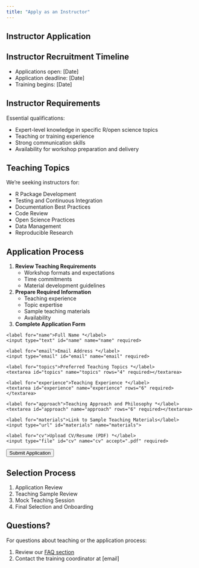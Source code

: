 ```yaml
---
title: "Apply as an Instructor"
---
```


## Instructor Application

::: {.callout-important}
## Instructor Recruitment Timeline
- Applications open: [Date]
- Application deadline: [Date]
- Training begins: [Date]
:::

## Instructor Requirements

Essential qualifications:

- Expert-level knowledge in specific R/open science topics
- Teaching or training experience
- Strong communication skills
- Availability for workshop preparation and delivery

## Teaching Topics

We're seeking instructors for:

- R Package Development
- Testing and Continuous Integration
- Documentation Best Practices
- Code Review
- Open Science Practices
- Data Management
- Reproducible Research

## Application Process

1. **Review Teaching Requirements**
   - Workshop formats and expectations
   - Time commitments
   - Material development guidelines

2. **Prepare Required Information**
   - Teaching experience
   - Topic expertise
   - Sample teaching materials
   - Availability

3. **Complete Application Form**

::: {.application-form}
<form action="https://formspree.io/f/your-form-id" method="POST">
  <div class="form-group">
    <label for="name">Full Name *</label>
    <input type="text" id="name" name="name" required>
  </div>

  <div class="form-group">
    <label for="email">Email Address *</label>
    <input type="email" id="email" name="email" required>
  </div>

  <div class="form-group">
    <label for="topics">Preferred Teaching Topics *</label>
    <textarea id="topics" name="topics" rows="4" required></textarea>
  </div>

  <div class="form-group">
    <label for="experience">Teaching Experience *</label>
    <textarea id="experience" name="experience" rows="6" required></textarea>
  </div>

  <div class="form-group">
    <label for="approach">Teaching Approach and Philosophy *</label>
    <textarea id="approach" name="approach" rows="6" required></textarea>
  </div>

  <div class="form-group">
    <label for="materials">Link to Sample Teaching Materials</label>
    <input type="url" id="materials" name="materials">
  </div>

  <div class="form-group">
    <label for="cv">Upload CV/Resume (PDF) *</label>
    <input type="file" id="cv" name="cv" accept=".pdf" required>
  </div>

  <button type="submit" class="btn btn-primary">Submit Application</button>
</form>
:::

## Selection Process

1. Application Review
2. Teaching Sample Review
3. Mock Teaching Session
4. Final Selection and Onboarding

## Questions?

For questions about teaching or the application process:

1. Review our [FAQ section](../resources/faq.qmd)
2. Contact the training coordinator at [email]
